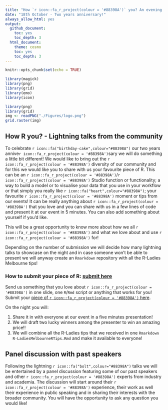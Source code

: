 ```yaml
---
title: "How `r icon::fa_r_project(colour = '#88398A')` you? An evening of `r icon::fa_r_project(colour = '#88398A')`-tips, discussions and celebrations"
date: "18th October - Two years anniversary!"
always_allow_html: yes
output:
  github_document:
    toc: yes
    toc_depth: 3
  html_document:
    theme: cosmo
    toc: yes
    toc_depth: 3
---
```



```r
knitr::opts_chunk$set(echo = TRUE)

library(magick)
library(png)
library(grid)
library(emo)
library(icon)
```


```r
library(png)
library(grid)
img <- readPNG("./Figures/logo.png")
grid.raster(img)
```

## How R you? - Lightning talks from the community

To celebrate  `r icon::fa("birthday-cake",colour="#88398A")` our two years annive`r icon::fa_r_project(colour = '#88398A')`sary we will do something a little bit different! We would like to bring out the `r icon::fa_r_project(colour = '#88398A')` diversity of our community and for this we would like you to share with us your favourite piece of R. This can be an `r icon::fa_r_project(colour = '#88398A')`/`r icon::fa_r_project(colour = '#88398A')` Studio function or functionality; a way to build a model or to visualise your data that you use in your workflow or that simply you really like `r icon::fa("heart",colour="#88398A")`; your favourite `r icon::fa_r_project(colour = '#88398A')` moment or tips from our events! 
It can be really anything about `r icon::fa_r_project(colour = '#88398A')` that you love and you can share with us in a few lines of code and present it at our event in 5 minutes. You can also add something about yourself if you’d like.

This will be a great opportunity to know more about how we all `r icon::fa_r_project(colour = '#88398A')` and what we love about and use `r icon::fa_r_project(colour = '#88398A')` for!

Depending on the number of submission we will decide how many lightning talks to showcase on the night and in case someone won’t be able to present we will anyway create an `Rmarkdown` repository with all the R-Ladies Melbourne tips!

### How to submit your piece of R: [submit here](https://goo.gl/forms/9aMM5V7aT5X4A41x1)

Send us something that you love about `r icon::fa_r_project(colour = '#88398A')` in one slide, one `R`/`Rmd` script or anything that works for you! Submit your [piece of `r icon::fa_r_project(colour = '#88398A')` here](https://goo.gl/forms/9aMM5V7aT5X4A41x1). 

On the night you will:

1. Share it in with everyone at our event in a five minutes presentation! 
2. We will draft two lucky winners among the presenter to win an amazing price!!
3. We will combine all the R-Ladies tips that we received in one `Rmarkdown` `R-LadiesMelbourneRTips.Rmd` and make it available to everyone!

## Panel discussion with past speakers

Following the lightning `r icon::fa("bolt",colour="#88398A")` talks we will be entertained by a panel discussion featuring some of our past speakers and other `r icon::fa_r_project(colour = '#88398A')` experts from industry and academia. The discussion will start around their `r icon::fa_r_project(colour = '#88398A')` experience, their work as well their experience in public speaking and in sharing their interests with the broader community. You will have the opportunity to ask any question you would like!


